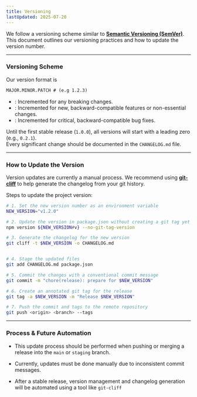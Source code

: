 ```yaml
---
title: Versioning
lastUpdated: 2025-07-20
---
```



We follow a versioning scheme similar to **[Semantic Versioning (SemVer)](https://semver.org/)**. This document outlines our versioning practices and how to update the version number.

-----

### Versioning Scheme

Our version format is
```txt "MAJOR" "MINOR" "PATCH"
MAJOR.MINOR.PATCH # (e.g 1.2.3)
```
  * <Badge text="MAJOR" variant="tip"/>: Incremented for any breaking changes.
  * <Badge text="MINOR" variant="note"/>: Incremented for new, backward-compatible features or non-essential changes.
  * <Badge text="PATCH" variant="success"/>: Incremented for critical, backward-compatible bug fixes.

Until the first stable release (`1.0.0`), all versions will start with a leading zero (e.g., `0.2.1`). <br/>
Every significant change should be documented in the `CHANGELOG.md` file.

-----

### How to Update the Version

Version updates are currently a manual process.
We recommend using **[git-cliff](https://git-cliff.org/)** to help generate the changelog from your git history.

Steps to update the project version:

```bash
# 1. Set the new version number as an environment variable
NEW_VERSION="v1.2.0"

# 2. Update the version in package.json without creating a git tag yet
npm version ${NEW_VERSION#v} --no-git-tag-version

# 3. Generate the changelog for the new version
git cliff -t $NEW_VERSION -o CHANGELOG.md


# 4. Stage the updated files
git add CHANGELOG.md package.json

# 5. Commit the changes with a conventional commit message
git commit -m "chore(release): prepare for $NEW_VERSION"

# 6. Create an annotated git tag for the release
git tag -a $NEW_VERSION -m "Release $NEW_VERSION"

# 7. Push the commit and tags to the remote repository
git push <origin> <branch> --tags
```

-----

### Process & Future Automation

- This update process should be performed when pushing or merging a release into the `main` or `staging` branch.

- Currently, updates must be done manually due to inconsistent commit messages.

- After a stable release, version management and changelog generation will be automated using a tool like `git-cliff`
